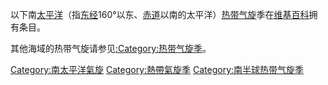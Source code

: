 {{Commonscat|South Pacific tropical cyclones}}
以下南[[太平洋|太平洋]]（指[[经度|东经]]160°以东、[[赤道|赤道]]以南的太平洋）[[热带气旋|热带气旋]]季在[[维基百科|维基百科]]拥有条目。

其他海域的热带气旋请参见[[:Category:热带气旋季|:Category:热带气旋季]]。

[[Category:南太平洋氣旋|Category:南太平洋氣旋]]
[[Category:熱帶氣旋季|Category:熱帶氣旋季]]
[[Category:南半球热带气旋季|Category:南半球热带气旋季]]